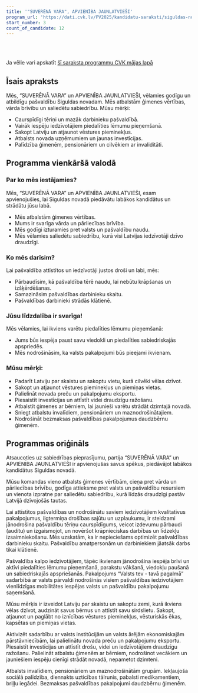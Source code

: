 ```yaml
---
title: '"SUVERĒNĀ VARA", APVIENĪBA JAUNLATVIEŠI'
program_url: 'https://dati.cvk.lv/PV2025/kandidatu-saraksti/siguldas-novads/suverena-vara-apvieniba-jaunlatviesi'
start_number: 3
count_of_candidate: 12
---
```



<Badge text="Ģimenes vērtības" variant="note" size="small" /> <Badge text="Pašvaldības caurspīdīgums" variant="note" size="small" /> <Badge text="Iedzīvotāju līdzdalība" variant="note" size="small" /> <Badge text="Vēstures pieminekļu saglabāšana" variant="note" size="small" /> <Badge text="Atbalsts iedzīvotāju grupām" variant="note" size="small" />

<br/><br/> 

<Card title='Šis ir mākslīga intelekta ģenerēts apraksts' icon='starlight'>
    Ja vēlie vari apskatīt <a href={frontmatter.program_url} target='_blank'>šī saraksta programmu CVK mājas lapā</a>
    </Card>

## Īsais apraksts

Mēs, “SUVERĒNĀ VARA” un APVIENĪBA JAUNLATVIEŠI, vēlamies godīgu un atbildīgu pašvaldību Siguldas novadam. Mēs atbalstām ģimenes vērtības, vārda brīvību un saliedētu sabiedrību. Mūsu mērķi:

*   Caurspīdīgi tēriņi un mazāk darbinieku pašvaldībā.
*   Vairāk iespēju iedzīvotājiem piedalīties lēmumu pieņemšanā.
*   Sakopt Latviju un atjaunot vēstures pieminekļus.
*   Atbalsts novada uzņēmumiem un jaunas investīcijas.
*   Palīdzība ģimenēm, pensionāriem un cilvēkiem ar invaliditāti.

## Programma vienkāršā valodā

### Par ko mēs iestājamies?

Mēs, “SUVERĒNĀ VARA” un APVIENĪBA JAUNLATVIEŠI, esam apvienojušies, lai Siguldas novadā piedāvātu labākos kandidātus un strādātu jūsu labā.

*   Mēs atbalstām ģimenes vērtības.
*   Mums ir svarīga vārda un pārliecības brīvība.
*   Mēs godīgi izturamies pret valsts un pašvaldību naudu.
*   Mēs vēlamies saliedētu sabiedrību, kurā visi Latvijas iedzīvotāji dzīvo draudzīgi.

### Ko mēs darīsim?

Lai pašvaldība attīstītos un iedzīvotāji justos droši un labi, mēs:

*   Pārbaudīsim, kā pašvaldība tērē naudu, lai nebūtu krāpšanas un izšķērdēšanas.
*   Samazināsim pašvaldības darbinieku skaitu.
*   Pašvaldības darbinieki strādās klātienē.

### Jūsu līdzdalība ir svarīga!

Mēs vēlamies, lai ikviens varētu piedalīties lēmumu pieņemšanā:

*   Jums būs iespēja paust savu viedokli un piedalīties sabiedriskajās apspriedēs.
*   Mēs nodrošināsim, ka valsts pakalpojumi būs pieejami ikvienam.

### Mūsu mērķi:

*   Padarīt Latviju par skaistu un sakoptu vietu, kurā cilvēki vēlas dzīvot.
*   Sakopt un atjaunot vēstures pieminekļus un piemiņas vietas.
*   Palielināt novada preču un pakalpojumu eksportu.
*   Piesaistīt investīcijas un attīstīt videi draudzīgu ražošanu.
*   Atbalstīt ģimenes ar bērniem, lai jaunieši varētu strādāt dzimtajā novadā.
*   Sniegt atbalstu invalīdiem, pensionāriem un maznodrošinātajiem.
*   Nodrošināt bezmaksas pašvaldības pakalpojumus daudzbērnu ģimenēm.




## Programmas oriģināls

Atsaucoties uz sabiedrības pieprasījumu, partija “SUVERĒNĀ VARA” un APVIENĪBA JAUNLATVIEŠI ir apvienojušas savus spēkus, piedāvājot labākos kandidātus Siguldas novadā.

Mūsu komandas vieno atbalsts ģimenes vērtībām, cieņa pret vārda un pārliecības brīvību, godīga attieksme pret valsts un pašvaldību resursiem un vienota izpratne par saliedētu sabiedrību, kurā līdzās draudzīgi pastāv Latvijā dzīvojošās tautas.

Lai attīstītos pašvaldības un nodrošinātu saviem iedzīvotājiem kvalitatīvus pakalpojumus, ilgtermiņa drošības sajūtu un uzplaukumu, ir steidzami jānodrošina pašvaldību tēriņu caurspīdīgums, veicot izdevumu pārbaudi (auditu) un izgaismojot, un novēršot krāpnieciskas darbības un līdzekļu izsaimniekošanu. Mēs uzskatām, ka ir nepieciešams optimizēt pašvaldības darbinieku skaitu. Pašvaldību amatpersonām un darbiniekiem jāatsāk darbs tikai klātienē.

Pašvaldība kalpo iedzīvotājiem, tāpēc ikvienam jānodrošina iespēja brīvi un aktīvi piedalīties lēmumu pieņemšanā, parakstu vākšanā, viedokļu paušanā un sabiedriskajās apspriešanās. Pakalpojums “Valsts tev - tavā pagalmā” sadarbībā ar valsts pārvaldi nodrošinās visiem pašvaldības iedzīvotājiem vienlīdzīgas mobilitātes iespējas valsts un pašvaldību pakalpojumu saņemšanā.

Mūsu mērķis ir izveidot Latviju par skaistu un sakoptu zemi, kurā ikviens vēlas dzīvot, audzināt savus bērnus un attīstīt savu sirdslietu. Sakopt, atjaunot un paglābt no iznīcības vēstures pieminekļus, vēsturiskās ēkas, kapsētas un piemiņas vietas.

Aktivizēt sadarbību ar valsts institūcijām un valsts ārējām ekonomiskajām pārstāvniecībām, lai palielinātu novada preču un pakalpojumu eksportu. Piesaistīt investīcijas un attīstīt drošu, videi un iedzīvotājiem draudzīgu ražošanu. Palielināt atbalstu ģimenēm ar bērniem, nodrošinot vecākiem un jauniešiem iespēju cienīgi strādāt novadā, nepametot dzimteni.

Atbalsts invalīdiem, pensionāriem un maznodrošinātām grupām. Iekļaujoša sociālā palīdzība, diennakts uzticības tālrunis, pabalsti medikamentiem, briļļu iegādei. Bezmaksas pašvaldības pakalpojumi daudzbērnu ģimenēm.
